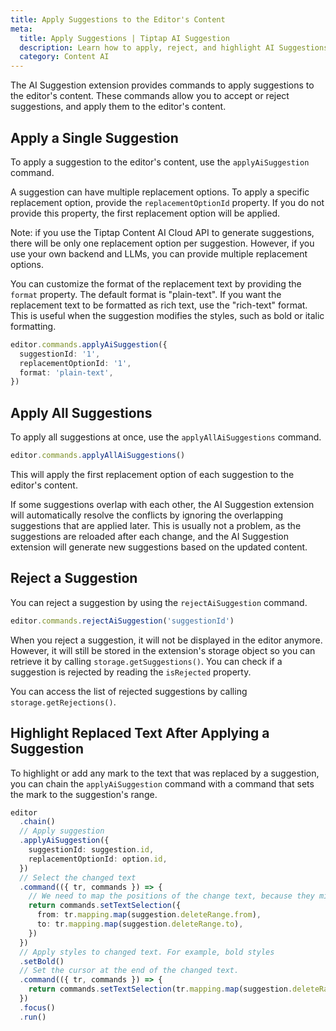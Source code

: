 ```yaml
---
title: Apply Suggestions to the Editor's Content
meta:
  title: Apply Suggestions | Tiptap AI Suggestion
  description: Learn how to apply, reject, and highlight AI Suggestions in your Tiptap editor.
  category: Content AI
---
```


The AI Suggestion extension provides commands to apply suggestions to the editor's content. These commands allow you to accept or reject suggestions, and apply them to the editor's content.

## Apply a Single Suggestion

To apply a suggestion to the editor's content, use the `applyAiSuggestion` command.

A suggestion can have multiple replacement options. To apply a specific replacement option, provide the `replacementOptionId` property. If you do not provide this property, the first replacement option will be applied.

Note: if you use the Tiptap Content AI Cloud API to generate suggestions, there will be only one replacement option per suggestion. However, if you use your own backend and LLMs, you can provide multiple replacement options.

You can customize the format of the replacement text by providing the `format` property. The default format is "plain-text". If you want the replacement text to be formatted as rich text, use the "rich-text" format. This is useful when the suggestion modifies the styles, such as bold or italic formatting.

```ts
editor.commands.applyAiSuggestion({
  suggestionId: '1',
  replacementOptionId: '1',
  format: 'plain-text',
})
```

## Apply All Suggestions

To apply all suggestions at once, use the `applyAllAiSuggestions` command.

```ts
editor.commands.applyAllAiSuggestions()
```

This will apply the first replacement option of each suggestion to the editor's content.

If some suggestions overlap with each other, the AI Suggestion extension will automatically resolve the conflicts by ignoring the overlapping suggestions that are applied later. This is usually not a problem, as the suggestions are reloaded after each change, and the AI Suggestion extension will generate new suggestions based on the updated content.

## Reject a Suggestion

You can reject a suggestion by using the `rejectAiSuggestion` command.

```ts
editor.commands.rejectAiSuggestion('suggestionId')
```

When you reject a suggestion, it will not be displayed in the editor anymore. However, it will still be stored in the extension's storage object so you can retrieve it by calling `storage.getSuggestions()`. You can check if a suggestion is rejected by reading the `isRejected` property.

You can access the list of rejected suggestions by calling `storage.getRejections()`.

## Highlight Replaced Text After Applying a Suggestion

To highlight or add any mark to the text that was replaced by a suggestion, you can chain the `applyAiSuggestion` command with a command that sets the mark to the suggestion's range.

```ts
editor
  .chain()
  // Apply suggestion
  .applyAiSuggestion({
    suggestionId: suggestion.id,
    replacementOptionId: option.id,
  })
  // Select the changed text
  .command(({ tr, commands }) => {
    // We need to map the positions of the change text, because they might have changed when applying the suggestion
    return commands.setTextSelection({
      from: tr.mapping.map(suggestion.deleteRange.from),
      to: tr.mapping.map(suggestion.deleteRange.to),
    })
  })
  // Apply styles to changed text. For example, bold styles
  .setBold()
  // Set the cursor at the end of the changed text.
  .command(({ tr, commands }) => {
    return commands.setTextSelection(tr.mapping.map(suggestion.deleteRange.to))
  })
  .focus()
  .run()
```
